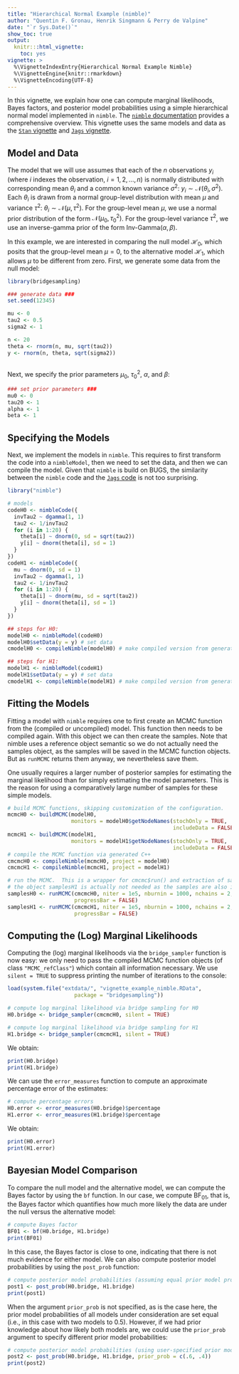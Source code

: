 ---
title: "Hierarchical Normal Example (nimble)"
author: "Quentin F. Gronau, Henrik Singmann & Perry de Valpine"
date: "`r Sys.Date()`"
show_toc: true
output:
  knitr:::html_vignette:
    toc: yes
vignette: >
  %\VignetteIndexEntry{Hierarchical Normal Example Nimble}
  %\VignetteEngine{knitr::rmarkdown}
  %\VignetteEncoding{UTF-8}
---

In this vignette, we explain how one can compute marginal likelihoods, Bayes factors, and posterior model probabilities using a simple hierarchical normal model implemented in `nimble`. The [`nimble` documentation](https://r-nimble.org/html_manual/cha-welcome-nimble.html) provides a comprehensive overview.  This vignette uses the same models and data as the [`Stan` vignette](bridgesampling_example_stan.html) and [`Jags` vignette](bridgesampling_example_jags.html).

## Model and Data
The model that we will use assumes that each of the $n$ observations $y_i$ (where $i$ indexes the observation, $i = 1,2,...,n$) is normally distributed with corresponding mean $\theta_i$ and a common known variance $\sigma^2$: $y_i \sim \mathcal{N}(\theta_i, \sigma^2)$. Each $\theta_i$ is drawn from a normal group-level distribution with mean $\mu$ and variance $\tau^2$: $\theta_i \sim \mathcal{N}(\mu, \tau^2)$. For the group-level mean $\mu$, we use a normal prior distribution of the form $\mathcal{N}(\mu_0, \tau^2_0)$. For the group-level variance $\tau^2$, we use an inverse-gamma prior of the form $\text{Inv-Gamma}(\alpha, \beta)$.

In this example, we are interested in comparing the null model $\mathcal{H}_0$, which posits that the group-level mean $\mu = 0$, to the alternative model $\mathcal{H}_1$, which allows $\mu$ to be different from zero. First, we generate some data from the null model:

```{r}
library(bridgesampling)

### generate data ###
set.seed(12345)

mu <- 0
tau2 <- 0.5
sigma2 <- 1

n <- 20
theta <- rnorm(n, mu, sqrt(tau2))
y <- rnorm(n, theta, sqrt(sigma2))
  
```

Next, we specify the prior parameters $\mu_0$, $\tau^2_0$, $\alpha$, and $\beta$:

```{r,eval=FALSE}
### set prior parameters ###
mu0 <- 0
tau20 <- 1
alpha <- 1
beta <- 1
```

## Specifying the Models
Next, we implement the models in `nimble`. This requires to first transform the code into a `nimbleModel`, then we need to set the data, and then we can compile the model. Given that `nimble` is build on BUGS, the similarity between the `nimble` code and the [`Jags` code](bridgesampling_example_jags.html) is not too surprising.

```{r, eval=FALSE}
library("nimble")

# models
codeH0 <- nimbleCode({
  invTau2 ~ dgamma(1, 1)
  tau2 <- 1/invTau2
  for (i in 1:20) {
    theta[i] ~ dnorm(0, sd = sqrt(tau2))
    y[i] ~ dnorm(theta[i], sd = 1)
  }
})
codeH1 <- nimbleCode({
  mu ~ dnorm(0, sd = 1)
  invTau2 ~ dgamma(1, 1)
  tau2 <- 1/invTau2
  for (i in 1:20) {
    theta[i] ~ dnorm(mu, sd = sqrt(tau2))
    y[i] ~ dnorm(theta[i], sd = 1)
  }
})

## steps for H0:
modelH0 <- nimbleModel(codeH0)
modelH0$setData(y = y) # set data
cmodelH0 <- compileNimble(modelH0) # make compiled version from generated C++

## steps for H1:
modelH1 <- nimbleModel(codeH1)
modelH1$setData(y = y) # set data
cmodelH1 <- compileNimble(modelH1) # make compiled version from generated C++

```
## Fitting the Models
Fitting a model with `nimble` requires one to first create an MCMC function from the (compiled or uncompiled) model. This function then needs to be compiled again. With this object we can then create the samples. Note that nimble uses a reference object semantic so we do not actually need the samples object, as the samples will be saved in the MCMC function objects. But as `runMCMC` returns them anyway, we nevertheless save them.

One usually requires a larger number of posterior samples for estimating the marginal likelihood than for simply estimating the model parameters. This is the reason for using a comparatively large number of samples for these simple models.

```{r, eval=FALSE}

# build MCMC functions, skipping customization of the configuration.
mcmcH0 <- buildMCMC(modelH0,
                    monitors = modelH0$getNodeNames(stochOnly = TRUE,
                                                    includeData = FALSE))
mcmcH1 <- buildMCMC(modelH1,
                    monitors = modelH1$getNodeNames(stochOnly = TRUE,
                                                    includeData = FALSE))
# compile the MCMC function via generated C++
cmcmcH0 <- compileNimble(mcmcH0, project = modelH0)
cmcmcH1 <- compileNimble(mcmcH1, project = modelH1)

# run the MCMC.  This is a wrapper for cmcmc$run() and extraction of samples.
# the object samplesH1 is actually not needed as the samples are also in cmcmcH1
samplesH0 <- runMCMC(cmcmcH0, niter = 1e5, nburnin = 1000, nchains = 2,
                     progressBar = FALSE)
samplesH1 <- runMCMC(cmcmcH1, niter = 1e5, nburnin = 1000, nchains = 2,
                     progressBar = FALSE)
```

## Computing the (Log) Marginal Likelihoods
Computing the (log) marginal likelihoods via the `bridge_sampler` function is now easy: we only need to pass the compiled MCMC function objects (of class `"MCMC_refClass"`) which contain all information necessary. We use `silent = TRUE` to suppress printing the number of iterations to the console:
```{r, echo=FALSE}
load(system.file("extdata/", "vignette_example_nimble.RData",
                     package = "bridgesampling"))
```

```{r,eval=FALSE}
# compute log marginal likelihood via bridge sampling for H0
H0.bridge <- bridge_sampler(cmcmcH0, silent = TRUE)

# compute log marginal likelihood via bridge sampling for H1
H1.bridge <- bridge_sampler(cmcmcH1, silent = TRUE)
```
We obtain:
```{r}
print(H0.bridge)
print(H1.bridge)
```
We can use the `error_measures` function to compute an approximate percentage error of the estimates:
```{r,eval=FALSE}
# compute percentage errors
H0.error <- error_measures(H0.bridge)$percentage
H1.error <- error_measures(H1.bridge)$percentage
```

We obtain:
```{r}
print(H0.error)
print(H1.error)
```

## Bayesian Model Comparison
To compare the null model and the alternative model, we can compute the Bayes factor by using the `bf` function.
In our case, we compute $\text{BF}_{01}$, that is, the Bayes factor which quantifies how much more likely the data are under the null versus the alternative model:
```{r}
# compute Bayes factor
BF01 <- bf(H0.bridge, H1.bridge)
print(BF01)
```
In this case, the Bayes factor is close to one, indicating that there is not much evidence for either model. We can also compute posterior model probabilities by using the `post_prob` function:
```{r}
# compute posterior model probabilities (assuming equal prior model probabilities)
post1 <- post_prob(H0.bridge, H1.bridge)
print(post1)
```
When the argument `prior_prob` is not specified, as is the case here, the prior model probabilities of all models under consideration are set equal (i.e., in this case with two models to 0.5). However, if we had prior knowledge about how likely both models are, we could use the `prior_prob` argument to specify different prior model probabilities:
```{r}
# compute posterior model probabilities (using user-specified prior model probabilities)
post2 <- post_prob(H0.bridge, H1.bridge, prior_prob = c(.6, .4))
print(post2)
```
